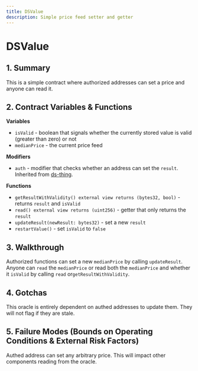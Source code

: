 ```yaml
---
title: DSValue
description: Simple price feed setter and getter
---
```


# DSValue

## 1. Summary <a id="1-introduction"></a>

This is a simple contract where authorized addresses can set a price and anyone can read it.

## 2. Contract Variables & Functions <a id="2-contract-details"></a>

**Variables**

* `isValid` - boolean that signals whether the currently stored value is valid \(greater than zero\) or not
* `medianPrice` - the current price feed

**Modifiers**

* `auth` - modifier that checks whether an address can set the `result`. Inherited from [ds-thing](https://github.com/dapphub/ds-thing).

**Functions**

* `getResultWithValidity() external view returns (bytes32, bool)` - returns `result` and `isValid`
* `read() external view returns (uint256)` - getter that only returns the `result`
* `updateResult(newResult: bytes32)` - set a new `result`
* `restartValue()` - set `isValid` to `false`

## 3. Walkthrough <a id="3-key-mechanisms-and-concepts"></a>

Authorized functions can set a new `medianPrice` by calling `updateResult`. Anyone can `read` the `medianPrice` or read both the `medianPrice` and whether it `isValid` by calling `read` or`getResultWithValidity`.

## 4. Gotchas

This oracle is entirely dependent on authed addresses to update them. They will not flag if they are stale.

## 5. Failure Modes (Bounds on Operating Conditions & External Risk Factors)

Authed address can set any arbitrary price. This will impact other components reading from the oracle.

